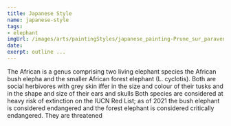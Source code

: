```yaml
---
title: Japanese Style
name: japanese-style
tags: 
- elephant 
imgUrl: /images/arts/paintingStyles/japanese_painting-Prune_sur_paravent_par_Kanō_Sanraku.jpg
date: 
exerpt: outline ...
---
```



The African is a genus comprising two living elephant species  the African bush elepha and the smaller African forest elephant (L. cyclotis). Both are social herbivores with grey skin iffer in the size and colour of their tusks and in the shape and size of their ears and skulls Both species are considered at heavy risk of extinction on the IUCN Red List; as of 2021 the bush elephant is considered endangered and the forest elephant is considered critically endangered. They are threatened